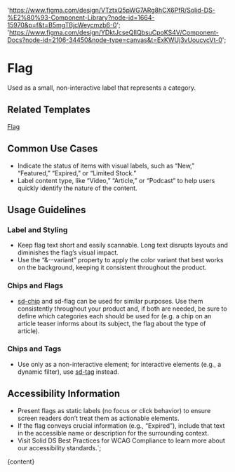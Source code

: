 

  'https://www.figma.com/design/VTztxQ5pWG7ARg8hCX6PfR/Solid-DS-%E2%80%93-Component-Library?node-id=1664-15970&p=f&t=B5mgTBjcWeycmzb6-0';
  'https://www.figma.com/design/YDktJcseQIIQbsuCpoKS4V/Component-Docs?node-id=2106-34450&node-type=canvas&t=ExKWUj3vUoucvcVt-0';

# Flag

Used as a small, non-interactive label that represents a category.

<DefaultStory />

<DocumentationLinks storybookLink="${storybookLink}" figmaLibrary="${figmaLibrary}" figmaDocs="${figmaDocs}" />

## Related Templates

[Flag](?path=/docs/templates-flag--docs)

## Common Use Cases

- Indicate the status of items with visual labels, such as “New,” “Featured,” “Expired,” or “Limited Stock.”
- Label content type, like “Video,” “Article,” or “Podcast” to help users quickly identify the nature of the content.

## Usage Guidelines

### Label and Styling

- Keep flag text short and easily scannable. Long text disrupts layouts and diminishes the flag’s visual impact.
- Use the “&--variant” property to apply the color variant that best works on the background, keeping it consistent throughout the product.

### Chips and Flags

- [sd-chip](?path=/docs/styles-sd-chip--docs) and sd-flag can be used for similar purposes. Use them consistently throughout your product and, if both are needed, be sure to define which categories each should be used for (e.g. a chip on an article teaser informs about its subject, the flag about the type of article).

### Chips and Tags

- Use only as a non-interactive element; for interactive elements (e.g., a dynamic filter), use [sd-tag](?path=/docs/styles-sd-tag--docs) instead.

## Accessibility Information

- Present flags as static labels (no focus or click behavior) to ensure screen readers don’t treat them as actionable elements.
- If the flag conveys crucial information (e.g., “Expired”), include that text in the accessible name or description for the surrounding context.
- Visit <sd-link href="https://www.figma.com/design/YDktJcseQIIQbsuCpoKS4V/Component-Docs?node-id=10708-5011&t=Z1FxSGWkmXG5r5sw-4" target="_blank">Solid DS Best Practices for WCAG Compliance</sd-link> to learn more about our accessibility standards.`;

<Meta title="Styles/sd-flag/Overview" />

<OverviewFormatter story={FlagStories.Default}>{content}</OverviewFormatter>
